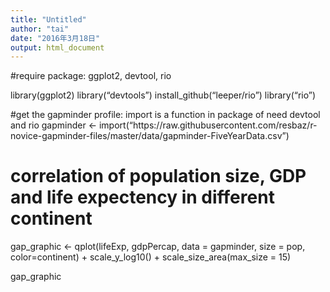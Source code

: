 ```yaml
---
title: "Untitled"
author: "tai"
date: "2016年3月18日"
output: html_document
---
```


#require package: ggplot2, devtool, rio

library(ggplot2)
library("devtools")
install_github("leeper/rio")
library("rio")

#get the gapminder profile: import is a function in package of need devtool and rio 
gapminder <- import("https://raw.githubusercontent.com/resbaz/r-novice-gapminder-files/master/data/gapminder-FiveYearData.csv")

# correlation of population size, GDP and life expectency in different continent
gap_graphic <- qplot(lifeExp, gdpPercap, data = gapminder, size = pop, color=continent) + scale_y_log10() + scale_size_area(max_size = 15)


gap_graphic



